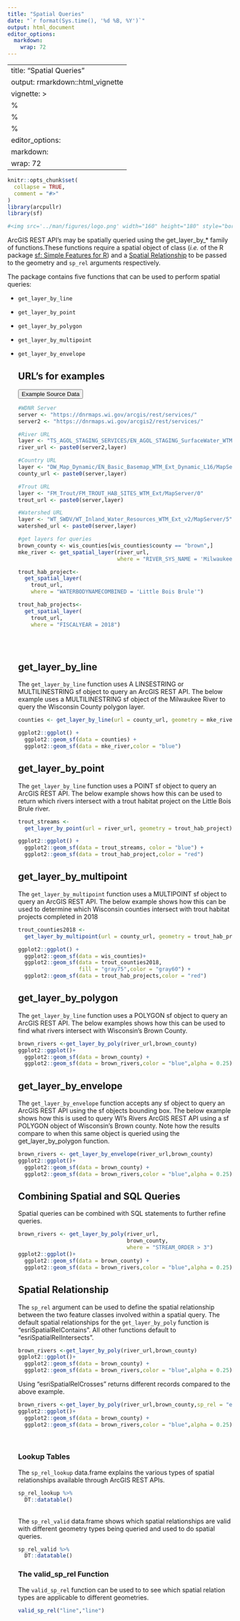 ```yaml
---
title: "Spatial Queries"
date: "`r format(Sys.time(), '%d %B, %Y')`"
output: html_document
editor_options: 
  markdown: 
    wrap: 72
---
```


---
title: "Spatial Queries"
output: rmarkdown::html_vignette
vignette: >
  %\VignetteIndexEntry{Introduction to arcpullr}
  %\VignetteEncoding{UTF-8}
  %\VignetteEngine{knitr::rmarkdown}
editor_options: 
  markdown: 
    wrap: 72
---

```r
knitr::opts_chunk$set(
  collapse = TRUE,
  comment = "#>"
)
library(arcpullr)
library(sf)
```

```r
#<img src='../man/figures/logo.png' width="160" height="180" style="border: none" align="right"/>
```


ArcGIS REST API's may be spatially queried using the get_layer_by\_\* family of 
functions.These functions require a spatial object of 
class \code{sf} (*i.e.* of the R package [sf:
Simple Features for R](https://r-spatial.github.io/sf/)) and a 
[Spatial Relationship](https://help.arcgis.com/en/webapi/wpf/apiref/ESRI.ArcGIS.Client~ESRI.ArcGIS.Client.Tasks.SpatialRelationship.html)
to be passed to the geometry and `sp_rel` arguments respectively.

The package contains five functions that can be used to perform
spatial queries:

<ul>

<li>

`get_layer_by_line`

<li>

`get_layer_by_point`

<li>

`get_layer_by_polygon`

<li>

`get_layer_by_multipoint`

<li>

`get_layer_by_envelope`

</u >

## URL's for examples 
<button class="btn btn-primary" data-toggle="collapse" data-target="#btn-data"> 
Example Source Data </button> 
<div id="btn-data" class="collapse"> 
```r
#WDNR Server
server <- "https://dnrmaps.wi.gov/arcgis/rest/services/"
server2 <- "https://dnrmaps.wi.gov/arcgis2/rest/services/"

#River URL
layer <- "TS_AGOL_STAGING_SERVICES/EN_AGOL_STAGING_SurfaceWater_WTM/MapServer/2"
river_url <- paste0(server2,layer)

#Country URL 
layer <- "DW_Map_Dynamic/EN_Basic_Basemap_WTM_Ext_Dynamic_L16/MapServer/3"
county_url <- paste0(server,layer)

#Trout URL 
layer <- "FM_Trout/FM_TROUT_HAB_SITES_WTM_Ext/MapServer/0"
trout_url <- paste0(server,layer)

#Watershed URL
layer <- "WT_SWDV/WT_Inland_Water_Resources_WTM_Ext_v2/MapServer/5"
watershed_url <- paste0(server,layer)

#get layers for queries
brown_county <- wis_counties[wis_counties$county == "brown",]
mke_river <- get_spatial_layer(river_url, 
                               where = "RIVER_SYS_NAME = 'Milwaukee River'")

trout_hab_project<- 
  get_spatial_layer(
    trout_url,
    where = "WATERBODYNAMECOMBINED = 'Little Bois Brule'")

trout_hab_projects<- 
  get_spatial_layer(
    trout_url,
    where = "FISCALYEAR = 2018")



```
</div>
<br>

## get_layer_by_line
The `get_layer_by_line` function uses A LINSESTRING or MULTILINESTRING sf object 
to query an ArcGIS REST API. The below example uses a MULTILINESTRING sf 
object of the Milwaukee River to query the Wisconsin County polygon layer. 

```r
counties <- get_layer_by_line(url = county_url, geometry = mke_river)

ggplot2::ggplot() + 
  ggplot2::geom_sf(data = counties) +
  ggplot2::geom_sf(data = mke_river,color = "blue")

```

## get_layer_by_point

The `get_layer_by_line` function uses a POINT sf object to query 
an ArcGIS REST API. The below example shows how this can be used to return
which rivers intersect with a trout habitat project on the Little Bois Brule
river. 

```r

trout_streams <-
  get_layer_by_point(url = river_url, geometry = trout_hab_project)

ggplot2::ggplot() +
  ggplot2::geom_sf(data = trout_streams, color = "blue") +
  ggplot2::geom_sf(data = trout_hab_project,color = "red") 


```

## get_layer_by_multipoint

The `get_layer_by_multipoint` function uses a MULTIPOINT sf object to query 
an ArcGIS REST API. The below example shows how this can be used to determine 
which Wisconsin counties intersect with trout habitat projects completed in 2018
```r
trout_counties2018 <-
  get_layer_by_multipoint(url = county_url, geometry = trout_hab_projects)

ggplot2::ggplot() +
  ggplot2::geom_sf(data = wis_counties)+
  ggplot2::geom_sf(data = trout_counties2018,
                   fill = "gray75",color = "gray60") +
  ggplot2::geom_sf(data = trout_hab_projects,color = "red") 
```

## get_layer_by_polygon
The `get_layer_by_line` function uses a POLYGON sf object to query 
an ArcGIS REST API. The below examples shows how this can be used to find
what rivers intersect with Wisconsin's Brown County.

```r
brown_rivers <-get_layer_by_poly(river_url,brown_county)
ggplot2::ggplot()+
  ggplot2::geom_sf(data = brown_county) +
  ggplot2::geom_sf(data = brown_rivers,color = "blue",alpha = 0.25)
```

## get_layer_by_envelope
The `get_layer_by_envelope` function accepts any sf object to query an
ArcGIS REST API using the sf objects bounding box.  The below example
shows how this is used to query WI's Rivers ArcGIS REST API using a  sf POLYGON 
object of Wisconsin's Brown county. Note how the results compare
to when this same object is queried using the get_layer_by_polygon function. 
```r
brown_rivers <- get_layer_by_envelope(river_url,brown_county)
ggplot2::ggplot()+
  ggplot2::geom_sf(data = brown_county) +
  ggplot2::geom_sf(data = brown_rivers,color = "blue",alpha = 0.25)

```

## Combining Spatial and SQL Queries
Spatial queries can be combined with SQL statements to further refine queries.

```r
brown_rivers <- get_layer_by_poly(river_url,
                                  brown_county,
                                  where = "STREAM_ORDER > 3")
ggplot2::ggplot()+
  ggplot2::geom_sf(data = brown_county) +
  ggplot2::geom_sf(data = brown_rivers,color = "blue",alpha = 0.25)
```

## Spatial Relationship

The `sp_rel` argument can be used to define the spatial relationship
between the two feature classes involved within a spatial query. The
default spatial relationships for the `get_layer_by_poly` function is 
"esriSpatialRelContains". All other functions default to 
"esriSpatialRelIntersects". 

```r
brown_rivers <-get_layer_by_poly(river_url,brown_county)
ggplot2::ggplot()+
  ggplot2::geom_sf(data = brown_county) +
  ggplot2::geom_sf(data = brown_rivers,color = "blue",alpha = 0.25)

```

Using "esriSpatialRelCrosses" returns different records compared to the 
above example. 
```r
brown_rivers <-get_layer_by_poly(river_url,brown_county,sp_rel = "esriSpatialRelCrosses")
ggplot2::ggplot()+
  ggplot2::geom_sf(data = brown_county) +
  ggplot2::geom_sf(data = brown_rivers,color = "blue",alpha = 0.25)
```
<br>

### Lookup Tables
The `sp_rel_lookup` data.frame explains the various types of
spatial relationships available through ArcGIS REST APIs.

```r
sp_rel_lookup %>%
  DT::datatable()
```
<br>
The `sp_rel_valid` data.frame shows which spatial relationships are
valid with different geometry types being queried and used to do spatial
queries.

```r
sp_rel_valid %>%
  DT::datatable()

```

### The valid_sp_rel Function 
The `valid_sp_rel`  function can be used to to see which spatial relation
types are applicable to different geometries.

```r

valid_sp_rel("line","line")

```
